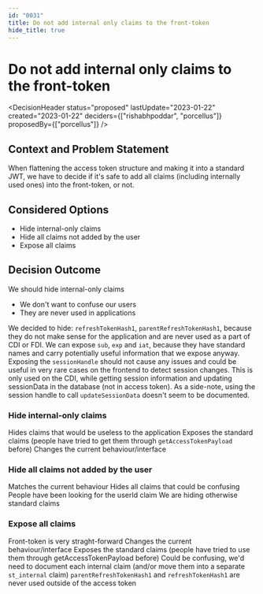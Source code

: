 ```yaml
---
id: "0031"
title: Do not add internal only claims to the front-token
hide_title: true
---
```



# Do not add internal only claims to the front-token

<DecisionHeader
  status="proposed"
  lastUpdate="2023-01-22"
  created="2023-01-22"
  deciders={["rishabhpoddar", "porcellus"]}
  proposedBy={["porcellus"]}
/>

## Context and Problem Statement

When flattening the access token structure and making it into a standard JWT, we have to decide if it's safe to add all claims (including internally used ones) into the front-token, or not.

## Considered Options

- Hide internal-only claims
- Hide all claims not added by the user
- Expose all claims

## Decision Outcome

We should hide internal-only claims

- We don't want to confuse our users
- They are never used in applications

We decided to hide: `refreshTokenHash1`, `parentRefreshTokenHash1`, because they do not make sense for the application and are never used as a part of CDI or FDI. 
We can expose `sub`, `exp` and `iat`, because they have standard names and carry potentially useful information that we expose anyway.
Exposing the `sessionHandle` should not cause any issues and could be useful in very rare cases on the frontend to detect session changes. This is only used on the CDI, while getting session information and updating sessionData in the database (not in access token). As a side-note, using the session handle to call `updateSessionData` doesn't seem to be documented.

### Hide internal-only claims

<ArgumentPro> Hides claims that would be useless to the application </ArgumentPro>
<ArgumentPro> Exposes the standard claims (people have tried to get them through `getAccessTokenPayload` before) </ArgumentPro>
<ArgumentCon> Changes the current behaviour/interface </ArgumentCon>

### Hide all claims not added by the user

<ArgumentPro> Matches the current behaviour </ArgumentPro>
<ArgumentPro> Hides all claims that could be confusing </ArgumentPro>
<ArgumentCon> People have been looking for the userId claim </ArgumentCon>
<ArgumentCon> We are hiding otherwise standard claims </ArgumentCon>

### Expose all claims 

<ArgumentPro> Front-token is very straght-forward </ArgumentPro>
<ArgumentCon> Changes the current behaviour/interface </ArgumentCon>
<ArgumentPro> Exposes the standard claims (people have tried to use them through getAccessTokenPayload before) </ArgumentPro>
<ArgumentCon> Could be confusing, we'd need to document each internal claim (and/or move them into a separate `st_internal` claim) </ArgumentCon>
<ArgumentCon> `parentRefreshTokenHash1` and `refreshTokenHash1` are never used outside of the access token </ArgumentCon>
